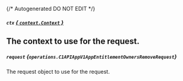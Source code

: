 {/* Autogenerated DO NOT EDIT  */}

##### `ctx` [*{ `context.Context` }*](https://pkg.go.dev/context#Context)
The context to use for the request.
---
##### `request` *{`operations.C1APIAppV1AppEntitlementOwnersRemoveRequest`}*
The request object to use for the request.

<Collapsible openLabel={Labels.showProperties} closeLabel={Labels.hideProperties}>
  <C1APIAppV1AppEntitlementOwnersRemoveRequest />
</Collapsible>


